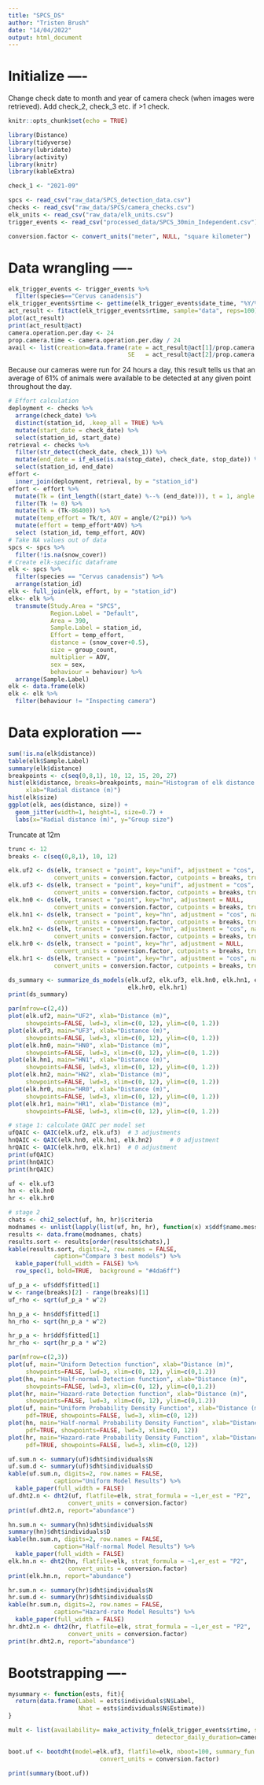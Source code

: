 ```yaml
---
title: "SPCS_DS"
author: "Tristen Brush"
date: "14/04/2022"
output: html_document
---
```


# Initialize ----

Change check date to month and year of camera check (when images were retrieved). Add check_2, check_3 etc. if \>1 check.

```r
knitr::opts_chunk$set(echo = TRUE)

library(Distance)
library(tidyverse)
library(lubridate)
library(activity)
library(knitr)
library(kableExtra)

check_1 <- "2021-09"

spcs <- read_csv("raw_data/SPCS_detection_data.csv")
checks <- read_csv("raw_data/SPCS/camera_checks.csv")
elk_units <- read_csv("raw_data/elk_units.csv")
trigger_events <- read_csv("processed_data/SPCS_30min_Independent.csv")

conversion.factor <- convert_units("meter", NULL, "square kilometer")
```

# Data wrangling ----

```r
elk_trigger_events <- trigger_events %>%
  filter(species=="Cervus canadensis")
elk_trigger_events$rtime <- gettime(elk_trigger_events$date_time, "%Y/%m/%d %H:%M:%S")
act_result <- fitact(elk_trigger_events$rtime, sample="data", reps=100)
plot(act_result)
print(act_result@act)
camera.operation.per.day <- 24
prop.camera.time <- camera.operation.per.day / 24
avail <- list(creation=data.frame(rate = act_result@act[1]/prop.camera.time,
                                  SE   = act_result@act[2]/prop.camera.time))
```

Because our cameras were run for 24 hours a day, this result tells us that an average of 61% of animals were available to be detected at any given point throughout the day.

```r

# Effort calculation
deployment <- checks %>%
  arrange(check_date) %>%
  distinct(station_id, .keep_all = TRUE) %>%
  mutate(start_date = check_date) %>%
  select(station_id, start_date)
retrieval <- checks %>%
  filter(str_detect(check_date, check_1)) %>%
  mutate(end_date = if_else(is.na(stop_date), check_date, stop_date)) %>%
  select(station_id, end_date)
effort <- 
  inner_join(deployment, retrieval, by = "station_id")
effort <- effort %>%
  mutate(Tk = (int_length((start_date) %--% (end_date))), t = 1, angle = (42*(pi/180))) %>%
  filter(Tk != 0) %>%
  mutate(Tk = (Tk-86400)) %>%
  mutate(temp_effort = Tk/t, AOV = angle/(2*pi)) %>%
  mutate(effort = temp_effort*AOV) %>%
  select (station_id, temp_effort, AOV)
# Take NA values out of data
spcs <- spcs %>%
  filter(!is.na(snow_cover))
# Create elk-specific dataframe
elk <- spcs %>%
  filter(species == "Cervus canadensis") %>%
  arrange(station_id)
elk <- full_join(elk, effort, by = "station_id")
elk<- elk %>%
  transmute(Study.Area = "SPCS",
            Region.Label = "Default",
            Area = 390,
            Sample.Label = station_id,
            Effort = temp_effort,
            distance = (snow_cover+0.5),
            size = group_count,
            multiplier = AOV,
            sex = sex,
            behaviour = behaviour) %>%
  arrange(Sample.Label)
elk <- data.frame(elk)
elk <- elk %>%
  filter(behaviour != "Inspecting camera")

```

# Data exploration ----

```r
sum(!is.na(elk$distance))
table(elk$Sample.Label)
summary(elk$distance)
breakpoints <- c(seq(0,8,1), 10, 12, 15, 20, 27)
hist(elk$distance, breaks=breakpoints, main="Histogram of elk distance detections",
     xlab="Radial distance (m)")
hist(elk$size)
ggplot(elk, aes(distance, size)) +
  geom_jitter(width=1, height=1, size=0.7) +
  labs(x="Radial distance (m)", y="Group size")
```

Truncate at 12m

```r
trunc <- 12
breaks <- c(seq(0,8,1), 10, 12)

elk.uf2 <- ds(elk, transect = "point", key="unif", adjustment = "cos", nadj=2, 
             convert_units = conversion.factor, cutpoints = breaks, truncation = trunc)
elk.uf3 <- ds(elk, transect = "point", key="unif", adjustment = "cos", nadj=3, 
             convert_units = conversion.factor, cutpoints = breaks, truncation = trunc)
elk.hn0 <- ds(elk, transect = "point", key="hn", adjustment = NULL,
             convert_units = conversion.factor, cutpoints = breaks, truncation = trunc)
elk.hn1 <- ds(elk, transect = "point", key="hn", adjustment = "cos", nadj = 1,
             convert_units = conversion.factor, cutpoints = breaks, truncation = trunc)
elk.hn2 <- ds(elk, transect = "point", key="hn", adjustment = "cos", nadj=2, 
             convert_units = conversion.factor, cutpoints = breaks, truncation = trunc)
elk.hr0 <- ds(elk, transect = "point", key="hr", adjustment = NULL,
             convert_units = conversion.factor, cutpoints = breaks, truncation = trunc)
elk.hr1 <- ds(elk, transect = "point", key="hr", adjustment = "cos", nadj=1, 
             convert_units = conversion.factor, cutpoints = breaks, truncation = trunc)


```

```r
ds_summary <- summarize_ds_models(elk.uf2, elk.uf3, elk.hn0, elk.hn1, elk.hn2, 
                                  elk.hr0, elk.hr1)
print(ds_summary)

par(mfrow=c(2,4))
plot(elk.uf2, main="UF2", xlab="Distance (m)",
     showpoints=FALSE, lwd=3, xlim=c(0, 12), ylim=c(0, 1.2))
plot(elk.uf3, main="UF3", xlab="Distance (m)",
     showpoints=FALSE, lwd=3, xlim=c(0, 12), ylim=c(0, 1.2))
plot(elk.hn0, main="HN0", xlab="Distance (m)",
     showpoints=FALSE, lwd=3, xlim=c(0, 12), ylim=c(0, 1.2))
plot(elk.hn1, main="HN1", xlab="Distance (m)",
     showpoints=FALSE, lwd=3, xlim=c(0, 12), ylim=c(0, 1.2))
plot(elk.hn2, main="HN2", xlab="Distance (m)",
     showpoints=FALSE, lwd=3, xlim=c(0, 12), ylim=c(0, 1.2))
plot(elk.hr0, main="HR0", xlab="Distance (m)",
     showpoints=FALSE, lwd=3, xlim=c(0, 12), ylim=c(0, 1.2))
plot(elk.hr1, main="HR1", xlab="Distance (m)",
     showpoints=FALSE, lwd=3, xlim=c(0, 12), ylim=c(0, 1.2))
```

```r

# stage 1: calculate QAIC per model set
ufQAIC <- QAIC(elk.uf2, elk.uf3)  # 3 adjustments
hnQAIC <- QAIC(elk.hn0, elk.hn1, elk.hn2)     # 0 adjustment
hrQAIC <- QAIC(elk.hr0, elk.hr1)  # 0 adjustment
print(ufQAIC)
print(hnQAIC)
print(hrQAIC)
```

```r
uf <- elk.uf3
hn <- elk.hn0
hr <- elk.hr0

# stage 2
chats <- chi2_select(uf, hn, hr)$criteria
modnames <- unlist(lapply(list(uf, hn, hr), function(x) x$ddf$name.message))
results <- data.frame(modnames, chats)
results.sort <- results[order(results$chats),]
kable(results.sort, digits=2, row.names = FALSE,
             caption="Compare 3 best models") %>%
  kable_paper(full_width = FALSE) %>%
  row_spec(1, bold=TRUE,  background = "#4da6ff")

```

```r
uf_p_a <- uf$ddf$fitted[1]
w <- range(breaks)[2] - range(breaks)[1]
uf_rho <- sqrt(uf_p_a * w^2)
```

```r
hn_p_a <- hn$ddf$fitted[1]
hn_rho <- sqrt(hn_p_a * w^2)
```

```r
hr_p_a <- hr$ddf$fitted[1]
hr_rho <- sqrt(hr_p_a * w^2)
```

```r
par(mfrow=c(2,3))
plot(uf, main="Uniform Detection function", xlab="Distance (m)",
     showpoints=FALSE, lwd=3, xlim=c(0, 12), ylim=c(0,1.2))
plot(hn, main="Half-normal Detection function", xlab="Distance (m)",
     showpoints=FALSE, lwd=3, xlim=c(0, 12), ylim=c(0,1.2))
plot(hr, main="Hazard-rate Detection function", xlab="Distance (m)",
     showpoints=FALSE, lwd=3, xlim=c(0, 12), ylim=c(0,1.2))
plot(uf, main="Uniform Probability Density Function", xlab="Distance (m)", 
     pdf=TRUE, showpoints=FALSE, lwd=3, xlim=c(0, 12))
plot(hn, main="Half-normal Probability Density Function", xlab="Distance (m)", 
     pdf=TRUE, showpoints=FALSE, lwd=3, xlim=c(0, 12))
plot(hr, main="Hazard-rate Probability Density Function", xlab="Distance (m)", 
     pdf=TRUE, showpoints=FALSE, lwd=3, xlim=c(0, 12))

```

```r

uf.sum.n <- summary(uf)$dht$individuals$N
uf.sum.d <- summary(uf)$dht$individuals$D
kable(uf.sum.n, digits=2, row.names = FALSE,
             caption="Uniform Model Results") %>%
  kable_paper(full_width = FALSE)
uf.dht2.n <- dht2(uf, flatfile=elk, strat_formula = ~1,er_est = "P2", 
                 convert_units = conversion.factor)
print(uf.dht2.n, report="abundance")
```

```r
hn.sum.n <- summary(hn)$dht$individuals$N
summary(hn)$dht$individuals$D
kable(hn.sum.n, digits=2, row.names = FALSE,
             caption="Half-normal Model Results") %>%
  kable_paper(full_width = FALSE)
elk.hn.n <- dht2(hn, flatfile=elk, strat_formula = ~1,er_est = "P2", 
                 convert_units = conversion.factor)
print(elk.hn.n, report="abundance")
```

```r

hr.sum.n <- summary(hr)$dht$individuals$N
hr.sum.d <- summary(hr)$dht$individuals$D
kable(hr.sum.n, digits=2, row.names = FALSE,
             caption="Hazard-rate Model Results") %>%
  kable_paper(full_width = FALSE)
hr.dht2.n <- dht2(hr, flatfile=elk, strat_formula = ~1,er_est = "P2", 
                 convert_units = conversion.factor)
print(hr.dht2.n, report="abundance")
```

# Bootstrapping ----

```r
mysummary <- function(ests, fit){
  return(data.frame(Label = ests$individuals$N$Label,
                    Nhat = ests$individuals$N$Estimate))
}
```

```r
mult <- list(availability= make_activity_fn(elk_trigger_events$rtime, sample="data",
                                          detector_daily_duration=camera.operation.per.day))
```

```r
boot.uf <- bootdht(model=elk.uf3, flatfile=elk, nboot=100, summary_fun = mysummary,
                          convert_units = conversion.factor)

print(summary(boot.uf))
```
